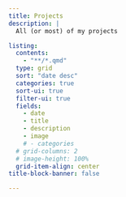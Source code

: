 ```yaml
---
title: Projects
description: |
  All (or most) of my projects

listing:
  contents: 
    - "**/*.qmd"
  type: grid
  sort: "date desc"
  categories: true 
  sort-ui: true
  filter-ui: true
  fields: 
    - date
    - title
    - description
    - image
    # - categories
  # grid-columns: 2
  # image-height: 100%
  grid-item-align: center
title-block-banner: false

---
```


